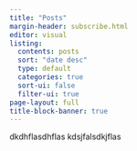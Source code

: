 ```yaml
---
title: "Posts"
margin-header: subscribe.html
editor: visual
listing:
  contents: posts
  sort: "date desc"
  type: default
  categories: true
  sort-ui: false
  filter-ui: true
page-layout: full
title-block-banner: true
---
```


::: {#hero-heading}
dkdhflasdhflas
kdsjfalsdkjflas
:::